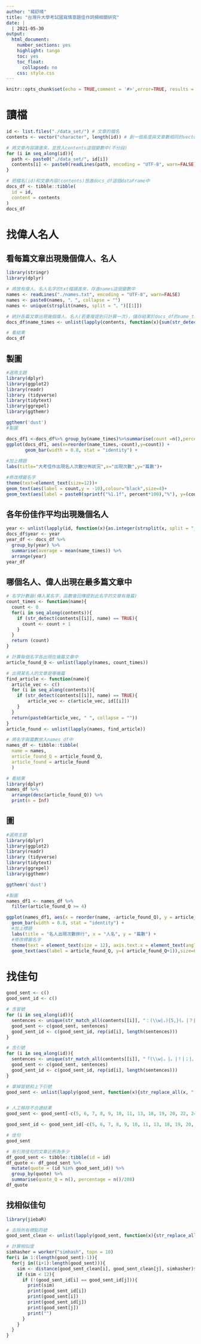 ```yaml
---
author: "楊舒晴"
title: "台灣升大學考試國寫情意題佳作詞頻相關研究"
date: |
  | 2021-05-30
output:
  html_document:
    number_sections: yes
    highlight: tango
    toc: yes
    toc_float:
      collapsed: no
    css: style.css
---
```


```r
knitr::opts_chunk$set(echo = TRUE,comment = '#>',error=TRUE, results = 'hold', out.width='70%', fig.align = 'center', message = FALSE)
```

# 讀檔
```r
id <- list.files("./data_set/") # 文章的檔名
contents <- vector("character", length(id)) # 創一個長度與文章數相同的vector

# 將文章內容讀進來，並放入contents這個變數中(不分段)
for (i in seq_along(id)){
  path <- paste0("./data_set/", id[i])
  contents[i] <- paste0(readLines(path, encoding = "UTF-8", warn=FALSE), collapse = "")
}

# 把檔名(id)和文章內容(contents)放進docs_df這個dataFrame中
docs_df <- tibble::tibble(
  id = id,
  content = contents
)
docs_df
```

# 找偉人名人
## 看每篇文章出現幾個偉人、名人
```r
library(stringr)
library(dplyr)

# 將放有偉人、名人名字的txt檔讀進來，存進names這個變數中
names <- readLines("./names.txt", encoding = "UTF-8", warn=FALSE)
names <- paste0(names, "、", collapse = "")
names <- unique(strsplit(names, split = "、")[[1]]) 

# 統計各篇文章出現幾個偉人、名人(若重複提到只計算一次)，儲存結果於docs_df的name_times欄位中
docs_df$name_times <- unlist(lapply(contents, function(x){sum(str_detect(x, names))}))

# 看結果
docs_df
```

## 製圖
```r
#選用主題
library(dplyr)
library(ggplot2)
library(readr)
library (tidyverse)
library(tidytext)
library(ggrepel)
library(ggthemr)

ggthemr('dust')
#製圖

docs_df1 <-docs_df%>% group_by(name_times)%>%summarise(count =n(),percent =n()/208)
ggplot(docs_df1, aes(x=reorder(name_times,-count),y=count)) +
       geom_bar(width = 0.8, stat = "identity") +
   
#加上標題
labs(title="大考佳作出現名人次數分佈狀況",x="出現次數",y="篇數")+

#修改標籤名字
theme(text=element_text(size=12))+
geom_text(aes(label = count,y = -10),colour="black",size=4)+
geom_text(aes(label = paste0(sprintf("%1.1f", percent*100),"%"), y=(count+10)),size=6,position =position_dodge(0.2),colour="brown")
```

## 各年份佳作平均出現幾個名人
```r
year <- unlist(lapply(id, function(x){as.integer(strsplit(x, split = "_")[[1]][[2]])}))
docs_df$year <- year
year_df <- docs_df %>%
  group_by(year) %>%
  summarise(average = mean(name_times)) %>%
  arrange(year)
year_df
```



## 哪個名人、偉人出現在最多篇文章中
```r
# 名字計數器(傳入某名字，函數會回傳提到此名字的文章有幾篇)
count_times <- function(name){
  count <- 0 
  for(i in seq_along(contents)){
    if (str_detect(contents[[i]], name) == TRUE){
      count <- count + 1
    }
  }
  return (count)
}

# 計算每個名字各出現在幾篇文章中
article_found_Q <- unlist(lapply(names, count_times))

# 出現某名人的文章是哪幾篇
find_article <- function(name){
  article_vec <- c()
  for (i in seq_along(contents)){
    if (str_detect(contents[[i]], name) == TRUE){
        article_vec <- c(article_vec, id[[i]])
    }
  }
  return(paste0(article_vec, " ", collapse = ""))
}
article_found <- unlist(lapply(names, find_article))

# 將名字與篇數放入names_df中
names_df <- tibble::tibble(
  name = names,
  article_found_Q = article_found_Q,
  article_found = article_found
  )

# 看結果
library(dplyr)
names_df %>%
  arrange(desc(article_found_Q)) %>%
  print(n = Inf)
```

## 圖
```r
#選用主題
library(dplyr)
library(ggplot2)
library(readr)
library (tidyverse)
library(tidytext)
library(ggrepel)
library(ggthemr)

ggthemr('dust')

#製圖
names_df1 <- names_df %>%
  filter(article_found_Q >= 4)

ggplot(names_df1, aes(x = reorder(name, -article_found_Q), y = article_found_Q)) +
  geom_bar(width = 0.8, stat = "identity") +
  #加上標題
  labs(title = "名人出現次數排行", x = "人名", y = "篇數") +
  #修改標籤名字
  theme(text = element_text(size = 12), axis.text.x = element_text(angle = 90, hjust = 1, vjust = 0.5)) +
  geom_text(aes(label = article_found_Q, y=( article_found_Q+1)),size=6,position =position_dodge(0.2),colour="brown")  
```

# 找佳句
```r
good_sent <- c()
good_sent_id <- c()

# 含冒號
for (i in seq_along(id)){
  sentences <- unique(str_match_all(contents[[i]], "：(\\w|，){5,}(。|？|！)")[[1]][,1])
  good_sent <- c(good_sent, sentences)
  good_sent_id <- c(good_sent_id, rep(id[i], length(sentences)))
}

# 含引號
for (i in seq_along(id)){
  sentences <- unique(str_match_all(contents[[i]], "「(\\w|，|。|！|；|、){5,}?」")[[1]][,1])
  good_sent <- c(good_sent, sentences)
  good_sent_id <- c(good_sent_id, rep(id[i], length(sentences)))
}

# 拿掉冒號和上下引號
good_sent <- unlist(lapply(good_sent, function(x){str_replace_all(x, "[：「」]", "")}))


# 人工移除不合適結果
good_sent <- good_sent[-c(5, 6, 7, 8, 9, 10, 11, 13, 18, 19, 20, 22, 24, 25, 26, 27, 28, 32, 35, 40, 43, 44, 58, 61, 73, 74, 75, 76, 83, 85, 91, 95, 96, 97, 102, 103, 104, 105, 109, 115, 118, 119, 122, 124, 126, 128, 132, 135, 137, 138, 143, 146, 148, 150, 159, 160, 163, 169, 171, 174, 175, 176, 189, 193, 194, 197, 203, 208, 213, 216, 219, 221, 223, 232, 235, 242, 243, 245, 258, 259, 268, 273, 274, 275, 276, 278, 288, 304, 306, 309, 312, 314, 315, 316, 323, 324, 329, 330, 336, 345, 346, 347)]

good_sent_id <- good_sent_id[-c(5, 6, 7, 8, 9, 10, 11, 13, 18, 19, 20, 22, 24, 25, 26, 27, 28, 32, 35, 40, 43, 44, 58, 61, 73, 74, 75, 76, 83, 85, 91, 95, 96, 97, 102, 103, 104, 105, 109, 115, 118, 119, 122, 124, 126, 128, 132, 135, 137, 138, 143, 146, 148, 150, 159, 160, 163, 169, 171, 174, 175, 176, 189, 193, 194, 197, 203, 208, 213, 216, 219, 221, 223, 232, 235, 242, 243, 245, 258, 259, 268, 273, 274, 275, 276, 278, 288, 304, 306, 309, 312, 314, 315, 316, 323, 324, 329, 330, 336, 345, 346, 347)]

# 佳句
good_sent

# 有引用佳句的文章比例為多少
df_good_sent <- tibble::tibble(id = id)
df_quote <- df_good_sent %>%
  mutate(quote = (id %in% good_sent_id)) %>%
  group_by(quote) %>%
  summarise(quote_Q = n(), percentage = n()/208)
df_quote

```

## 找相似佳句
```r
library(jiebaR)

# 去除所有標點符號
good_sent_clean <- unlist(lapply(good_sent, function(x){str_replace_all(x, "[，。！、]", "")}))

# 計算相似度
simhasher = worker("simhash", topn = 10)
for(i in 1:(length(good_sent)-1)){
  for(j in((i+1):length(good_sent))){
    sim <- distance(good_sent_clean[i], good_sent_clean[j], simhasher)$distance
    if (sim < 12){
      if (!(good_sent_id[i] == good_sent_id[j])){
        print(sim)
        print(good_sent_id[i])
        print(good_sent[i])
        print(good_sent_id[j])
        print(good_sent[j])
        print("")
      }
    }
  } 
}
```

